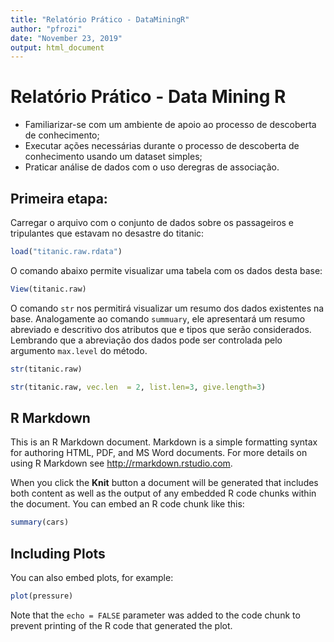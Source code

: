 ```yaml
---
title: "Relatório Prático - DataMiningR"
author: "pfrozi"
date: "November 23, 2019"
output: html_document
---
```


# Relatório Prático - Data Mining R

 * Familiarizar-se com um ambiente de apoio ao processo de descoberta de conhecimento;
 * Executar  ações  necessárias  durante  o  processo de  descoberta  de conhecimento usando um dataset simples;
 * Praticar análise de dados com o uso deregras de associação.

## Primeira etapa: 

Carregar o arquivo com o conjunto de dados sobre os passageiros e tripulantes que estavam no desastre do titanic:

```r
load("titanic.raw.rdata")
```

O comando abaixo permite visualizar uma tabela com os dados desta base:

```r
View(titanic.raw)
```

O comando `str` nos permitirá visualizar um resumo dos dados existentes na base. Analogamente ao comando `summuary`, ele apresentará um resumo abreviado e descritivo dos atributos que e tipos que serão considerados. Lembrando que a abreviação dos dados pode ser controlada pelo argumento `max.level` do método.

```r
str(titanic.raw)
```

```r
str(titanic.raw, vec.len  = 2, list.len=3, give.length=3)
```

## R Markdown

This is an R Markdown document. Markdown is a simple formatting syntax for authoring HTML, PDF, and MS Word documents. For more details on using R Markdown see <http://rmarkdown.rstudio.com>.

When you click the **Knit** button a document will be generated that includes both content as well as the output of any embedded R code chunks within the document. You can embed an R code chunk like this:

```r
summary(cars)
```

## Including Plots

You can also embed plots, for example:

```r
plot(pressure)
```

Note that the `echo = FALSE` parameter was added to the code chunk to prevent printing of the R code that generated the plot.
